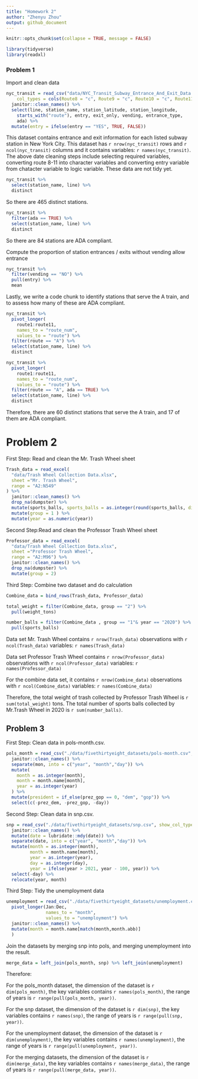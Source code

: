 ```yaml
---
title: "Homework 2"
author: "Zhenyu Zhou"
output: github_document
---
```


```r
knitr::opts_chunk$set(collapse = TRUE, message = FALSE)
```

```r
library(tidyverse)
library(readxl)
```


### Problem 1

Import and clean data 

```r
nyc_transit = read_csv("data/NYC_Transit_Subway_Entrance_And_Exit_Data.csv",
    col_types = cols(Route8 = "c", Route9 = "c", Route10 = "c", Route11 = "c")) %>% 
  janitor::clean_names() %>% 
  select(line, station_name, station_latitude, station_longitude, 
    starts_with("route"), entry, exit_only, vending, entrance_type, 
    ada) %>% 
  mutate(entry = ifelse(entry == "YES", TRUE, FALSE))
```


This dataset contains entrance and exit information for each listed subway station in New York City. This dataset has `r nrow(nyc_transit)` rows and `r ncol(nyc_transit)` columns and it contains variables: `r names(nyc_transit)`. The above date cleaning steps include selecting required variables, converting route 8-11 into character variables and converting entry variable from chatacter variable to logic variable. These data are not tidy yet.


```r
nyc_transit %>% 
  select(station_name, line) %>% 
  distinct
```

So there are 465 distinct stations.

```r
nyc_transit %>% 
  filter(ada == TRUE) %>% 
  select(station_name, line) %>% 
  distinct
```

So there are 84 stations are ADA compliant.

Compute the proportion of station entrances / exits without vending allow entrance

```r
nyc_transit %>% 
  filter(vending == "NO") %>% 
  pull(entry) %>% 
  mean
```

Lastly, we write a code chunk to identify stations that serve the A train, and to assess how many of these are ADA compliant. 

```r
nyc_transit %>% 
  pivot_longer(
    route1:route11,
    names_to = "route_num",
    values_to = "route") %>% 
  filter(route == "A") %>% 
  select(station_name, line) %>% 
  distinct

nyc_transit %>% 
  pivot_longer(
    route1:route11,
    names_to = "route_num",
    values_to = "route") %>% 
  filter(route == "A", ada == TRUE) %>% 
  select(station_name, line) %>% 
  distinct
```

Therefore, there are 60 distinct stations that serve the A train, and 17 of them are ADA compliant.

# Problem 2 

First Step: Read and clean the Mr. Trash Wheel sheet

```r
Trash_data = read_excel(
  "data/Trash Wheel Collection Data.xlsx", 
  sheet ="Mr. Trash Wheel", 
  range = "A2:N549"
) %>%
  janitor::clean_names() %>% 
  drop_na(dumpster) %>% 
  mutate(sports_balls, sports_balls = as.integer(round(sports_balls, digits = 0))) %>% 
  mutate(group = 1 ) %>% 
  mutate(year = as.numeric(year))
```

Second Step:Read and clean the Professor Trash Wheel sheet

```r
Professor_data = read_excel(
  "data/Trash Wheel Collection Data.xlsx",
  sheet ="Professor Trash Wheel", 
  range = "A2:M96") %>%
  janitor::clean_names() %>% 
  drop_na(dumpster) %>% 
  mutate(group = 2)
```

Third Step: Combine two dataset and do calculation

```r
Combine_data = bind_rows(Trash_data, Professor_data)

total_weight = filter(Combine_data, group == "2") %>%
  pull(weight_tons)

number_balls = filter(Combine_data , group == "1"& year == "2020") %>% 
  pull(sports_balls)

```


Data set Mr. Trash Wheel contains `r nrow(Trash_data)` observations with `r ncol(Trash_data)` variables: `r names(Trash_data)`

Data set Professor Trash Wheel contains `r nrow(Professor_data)` observations with `r ncol(Professor_data)` variables: `r names(Professor_data)`

For the combine data set, it contains `r nrow(Combine_data)` observations with `r ncol(Combine_data)` variables: `r names(Combine_data)`

Therefore, the total weight of trash collected by Professor Trash Wheel is `r sum(total_weight)` tons. The total number of sports balls collected by Mr.Trash Wheel in 2020 is `r sum(number_balls)`.

## Problem 3

First Step: Clean data in pols-month.csv.

```r
pols_month = read_csv("./data/fivethirtyeight_datasets/pols-month.csv",show_col_types = FALSE) %>% 
  janitor::clean_names() %>% 
  separate(mon, into = c("year", "month","day")) %>%
  mutate(
    month = as.integer(month),
    month = month.name[month],
    year = as.integer(year)
  ) %>% 
  mutate(president = if_else(prez_gop == 0, "dem", "gop")) %>%
  select(c(-prez_dem, -prez_gop, -day))
```

Second Step: Clean data in snp.csv.

```r
snp = read_csv("./data/fivethirtyeight_datasets/snp.csv", show_col_types = FALSE) %>% 
  janitor::clean_names() %>% 
  mutate(date = lubridate::mdy(date)) %>% 
  separate(date, into = c("year", "month","day")) %>%
  mutate(month = as.integer(month),
         month = month.name[month],
         year = as.integer(year),
         day = as.integer(day),
         year = ifelse(year > 2021, year - 100, year)) %>%
  select(-day) %>% 
  relocate(year, month) 
```

Third Step: Tidy the unemployment data 

```r
unemployment = read_csv("./data/fivethirtyeight_datasets/unemployment.csv") %>%
  pivot_longer(Jan:Dec,
               names_to = "month",
               values_to = "unemployment") %>%
  janitor::clean_names() %>%
  mutate(month = month.name[match(month,month.abb)]
  )
```

Join the datasets by merging snp into pols, and merging unemployment into the result.

```r
merge_data = left_join(pols_month, snp) %>% left_join(unemployment) 
```

Therefore:
  
For the pols_month dataset, the dimension of the dataset is `r dim(pols_month)`, the key variables contains `r names(pols_month)`, the range of years is `r range(pull(pols_month, year))`.

For the snp dataset, the dimension of the dataset is `r dim(snp)`, the key variables contains `r names(snp)`, the range of years is `r range(pull(snp, year))`.

For the unemployment dataset, the dimension of the dataset is `r dim(unemployment)`, the key variables contains `r names(unemployment)`, the range of years is `r range(pull(unemployment, year))`.

For the merging datasets, the dimension of the dataset is `r dim(merge_data)`, the key variables contains `r names(merge_data)`, the range of years is `r range(pull(merge_data, year))`.

